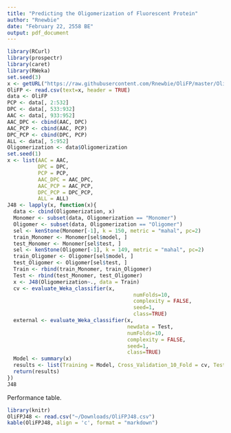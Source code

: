 ```yaml
---
title: "Predicting the Oligomerization of Fluorescent Protein"
author: "Rnewbie"
date: "February 22, 2558 BE"
output: pdf_document
---
```

```r
library(RCurl)
library(prospectr)
library(caret)
library(RWeka)
set.seed(3)
x <- getURL("https://raw.githubusercontent.com/Rnewbie/OliFP/master/OliFP.csv")
OliFP <- read.csv(text=x, header = TRUE)
data <- OliFP
PCP <- data[, 2:532]
DPC <- data[, 533:932]
AAC <- data[, 933:952]
AAC_DPC <- cbind(AAC, DPC)
AAC_PCP <- cbind(AAC, PCP)
DPC_PCP <- cbind(DPC, PCP)
ALL <- data[, 5:952]
Oligomerization <- data$Oligomerization
set.seed(1)
x <- list(AAC = AAC,
          DPC = DPC,
          PCP = PCP,
          AAC_DPC = AAC_DPC,
          AAC_PCP = AAC_PCP,
          DPC_PCP = DPC_PCP,
          ALL = ALL)
J48 <- lapply(x, function(x){
  data <- cbind(Oligomerization, x)
  Monomer <- subset(data, Oligomerization == "Monomer")
  Oligomer <- subset(data, Oligomerization == "Oligomer")
  sel <- kenStone(Monomer[-1], k = 150, metric = "mahal", pc=2)
  train_Monomer <- Monomer[sel$model, ]
  test_Monomer <- Monomer[sel$test, ]
  sel <- kenStone(Oligomer[-1], k = 149, metric = "mahal", pc=2)
  train_Oligomer <- Oligomer[sel$model, ]
  test_Oligomer <- Oligomer[sel$test, ]
  Train <- rbind(train_Monomer, train_Oligomer)
  Test <- rbind(test_Monomer, test_Oligomer)
  x <- J48(Oligomerization~., data = Train)
  cv <- evaluate_Weka_classifier(x,
                                         numFolds=10,
                                         complexity = FALSE,
                                         seed=1,
                                         class=TRUE)
  external <- evaluate_Weka_classifier(x,
                                       newdata = Test,
                                       numFolds=10,
                                       complexity = FALSE,
                                       seed=1,
                                       class=TRUE)
  Model <- summary(x)
  results <- list(Training = Model, Cross_Validation_10_Fold = cv, Testing = external)
  return(results)
})
J48
```
Performance table. 
```r
library(knitr)
OliFPJ48 <- read.csv("~/Downloads/OliFPJ48.csv")
kable(OliFPJ48, align = 'c', format = "markdown")
```